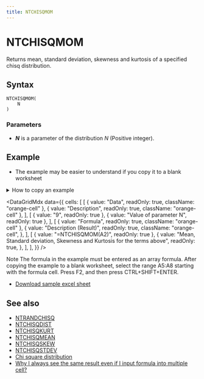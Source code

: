 ```yaml
---
title: NTCHISQMOM
---
```



# NTCHISQMOM

Returns mean, standard deviation, skewness and kurtosis of a specified chisq distribution.

## Syntax

```excel
NTCHISQMOM(
    N
)
```

### Parameters

- **_N_** is a parameter of the distribution $N$ (Positive integer).

## Example

- The example may be easier to understand if you copy it to a blank worksheet

<details>
  <summary>How to copy an example</summary>

1.  Create a blank workbook or worksheet.
2.  Select the example in the Help topic.

    **Note**  Do not select the row or column headers.

    ![Selecting an example from Help](./../../assets/functions/HowToCopy.png)

    Selecting an example from Help

3.  Press CTRL+C.
4.  In the worksheet, select cell A1, and press CTRL+V.
5.  To switch between viewing the results and viewing the formulas that return the results, press CTRL+` (grave accent), or on the **Tools** menu, point to **Formula Auditing**, and then click **Formula Auditing Mode**.

</details>

<DataGridMdx
  data={{
    cells: [
      [
        { value: "Data", readOnly: true, className: "orange-cell" },
        { value: "Description", readOnly: true, className: "orange-cell" },
      ],
      [
        { value: "9", readOnly: true },
        { value: "Value of parameter N", readOnly: true },
      ],
      [
        { value: "Formula", readOnly: true, className: "orange-cell" },
        {
          value: "Description (Result)",
          readOnly: true,
          className: "orange-cell",
        },
      ],
      [
        { value: "=NTCHISQMOM(A2)", readOnly: true },
        {
          value:
            "Mean, Standard deviation, Skewness and Kurtosis for the terms above",
          readOnly: true,
        },
      ],
    ],
  }}
/>

Note The formula in the example must be entered as an array formula. After copying the example to a blank worksheet, select the range A5:A8 starting with the formula cell. Press F2, and then press CTRL+SHIFT+ENTER.

- [Download sample excel sheet](https://www.ntrand.com/files/NtRand2.zip)

## See also

- [NTRANDCHISQ](../01-random-numbers/01-single-series/04-ntrandchisq.mdx)
- [NTCHISQDIST](017-ntchisqdist.mdx)
- [NTCHISQKURT](019-ntchisqkurt.mdx)
- [NTCHISQMEAN](020-ntchisqmean.mdx)
- [NTCHISQSKEW](022-ntchisqskew.mdx)
- [NTCHISQSTDEV](023-ntchisqstdev.mdx)
- [Chi square distribution](../../05-gallery-of-distributions/chi-square-distribution.mdx)
- [Why I always see the same result even if I input formula into multiple cell?](https://www.ntrand.com/faq/#local_CtrlShiftEnter)
